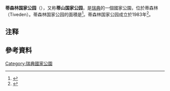{{Infobox protected area
 | name = 蒂森林国家公园
 | alt_name = Tivedens nationalpark
 | iucn_category = II
 | photo =  Junker Jägares sten.jpg
 | photo_caption = 蒂森林中{{convert|15|m}}高的容克尔猎人石（Junker Jägares sten）
 | location = {{SWE}}[[西约塔兰省|西约塔兰省]]与[[厄勒布鲁省|厄勒布鲁省]]
 | nearest_city = [[卡尔斯堡_(瑞典)|卡尔斯堡]]
 | map = 
 | map_alt = 
 | map_caption =  
 | relief = 
 | label = 
 | label_position =
 | coordinates = {{coord|58|43|00|N|14|36|20|E|region:SE_scale:100000|format=dms|display=inline,title}}
 | area = {{convert|2030|ha}} of which {{convert|1800|ha}} land<ref name="brochure">{{cite web |url=http://www.sverigesnationalparker.se/globalassets/tiveden/nationalparksfakta/kartor-dokument/tiveden_nationalparksfolder_webb.pdf |title=Tivedens nationalpark (Tiveden National Park)|website=National Parks of Sweden |accessdate=2017-08-11}}</ref>
 | established = 1983年
 | embedded           = WDPA: [http://www.protectedplanet.net/sites/Nonnenmattweiher_Nature_Reserve 3996]
}}

'''蒂森林国家公园'''（{{lang-sv|Tivedens nationalpark}}），又称'''蒂山国家公园'''{{NoteTag|Tiveden是瑞典的一片边境森林及山区，其中的“veden”意为“森林”而非“山”，然而《世界地名翻译大辞典》却误将其译作“蒂山”<ref>{{Cite web|title=世界地名翻译大辞典|url=https://mall.cnki.net/reference/ref_search.aspx?bid=R200807101&inputText=Tiveden|accessdate=2021-01-05|work=mall.cnki.net}}</ref>，且此译法也与同书内将Schwarzwald（Schwarz意为“黑”，wald意为“森林”）译作“黑林山”的译法冲突<ref>{{Cite web|title=世界地名翻译大辞典|url=https://mall.cnki.net/reference/ref_search.aspx?bid=R200807101&inputText=Schwarzwald|accessdate=2021-01-05|work=mall.cnki.net}}</ref>。}}，是[[瑞典|瑞典]]的一個國家公園，位於蒂森林（Tiveden）。蒂森林国家公园的面積是{{convert|1350|ha}}<ref name=naturvard>{{cite web |url=http://www.naturvardsverket.se/en/In-English/Start/Enjoying-nature/National-parks-and-other-places-worth-visiting/National-Parks-in-Sweden/Tiveden-National-Park/ |title=Tiveden National Park|website=Naturvårdsverket |accessdate=1 July 2011}}</ref>。蒂森林国家公园成立於1983年<ref name=lst>{{cite web|url=http://www2.lansstyrelsen.se/orebro/SiteCollectionDocuments/Sv/djur-och-natur/skyddad-natur/naturreservat/laxa/tiveden/Faktablad_Tivedens_nationalpark_webb.pdf|website=Länsstyrelsen Örebro|title=Tivedens nationalpark|accessdate=1 July 2011|language=sv}}{{dead link|date=2017年12月 |bot=InternetArchiveBot |fix-attempted=yes }}</ref>。

== 注释 ==
{{noteFoot}}

== 參考資料 ==
{{reflist}}
{{Commons category|Tivedens nationalpark|Tiveden National Park}}
{{瑞典国家公园}}
[[Category:瑞典國家公園|Category:瑞典國家公園]]